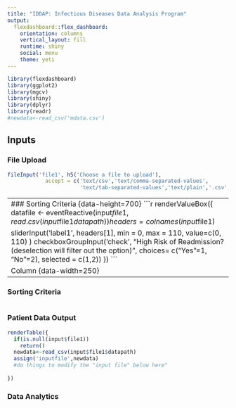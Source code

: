 ---
title: "IDDAP: Infectious Diseases Data Analysis Program"
output: 
  flexdashboard::flex_dashboard:
    orientation: columns
    vertical_layout: fill
    runtime: shiny
    social: menu
    theme: yeti
---

```{r global, include=FALSE}
library(flexdashboard)
library(ggplot2)
library(mgcv)
library(shiny)
library(dplyr)
library(readr)
#newdata<-read_csv('mdata.csv')

```

Inputs {.sidebar data-width=350}
-----------------------------------------------------------------------
### File Upload {data-height=100}
```{r}
fileInput('file1', h5('Choose a file to upload'),
            accept = c('text/csv','text/comma-separated-values',
                       'text/tab-separated-values','text/plain','.csv','.tsv'))


```

-----------------------------------------------------------------------
### Sorting Criteria {data-height=700}
```{r}
renderValueBox({
datafile <- eventReactive(input$file1,read.csv(input$file1$datapath))
headers = colnames(input$file1)

sliderInput('label1', headers[1], min = 0, max = 110, value=c(0, 110) )
checkboxGroupInput('check', "High Risk of Readmission? (deselection will filter out the option)", choices= c("Yes"=1, "No"=2), selected = c(1,2))
})
```

Column {data-width=250}
-----------------------------------------------------------------------
### Sorting Criteria {data-height=100}
```{r}



```
### Patient Data Output {data-height=500}

```{r}
renderTable({
  if(is.null(input$file1))
    return()
  newdata<-read_csv(input$file1$datapath)
  assign('inputfile',newdata)
  #do things to modify the "input file" below here"
  
})


```

### Data Analytics  {data-height=200}

```{r}

```

